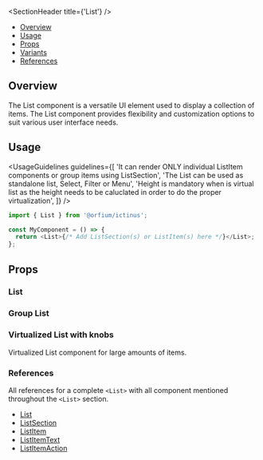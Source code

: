 
<Meta of={ListStories} />

<SectionHeader title={'List'} />

- [Overview](#overview)
- [Usage](#usage)
- [Props](#props)
- [Variants](#variants)
- [References](#references)

## Overview

The List component is a versatile UI element used to display a collection of items. The List
component provides flexibility and customization options to suit various user interface needs.

## Usage

<UsageGuidelines
  guidelines={[
    'It can render ONLY individual ListItem components or group items using ListSection',
    'The List can be used as standalone list, Select, Filter or Menu',
    'Height is mandatory when is virtual list as the height needs to be caluclated in order to do the proper virtualization',
  ]}
/>

```js
import { List } from '@orfium/ictinus';

const MyComponent = () => {
  return <List>{/* Add ListSection(s) or ListItem(s) here */}</List>;
};
```

## Props

<ArgTypes of={List} />

<SubsectionHeader title="Variants" />

### List

<Canvas of={ListStories.ListStory} />

### Group List

<Canvas of={ListStories.GroupList} />

### Virtualized List with knobs

Virtualized List component for large amounts of items.

<Canvas of={ListStories.VirtualizedList} />

### References

All references for a complete `<List>` with all component mentioned throughout the `<List>` section.

- [List](?path=/docs/design-system-list-list--list)
- [ListSection](?path=/docs/design-system-list-listsection--normal-list-section)
- [ListItem](?path=/docs/design-system-list-listitem--list-item-compilations)
- [ListItemText](?path=/docs/design-system-list-listitemtext--list-item-text-normal)
- [ListItemAction](?path=/docs/design-system-list-listitemaction--page)
